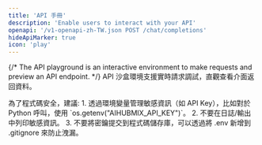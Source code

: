 ```yaml
---
title: 'API 手冊'
description: 'Enable users to interact with your API'
openapi: '/v1-openapi-zh-TW.json POST /chat/completions'
hideApiMarker: true
icon: 'play'
---
```


{/* The API playground is an interactive environment to make requests and preview an API endpoint. */}
API 沙盒環境支援實時請求調試，直觀查看介面返回資料。

<Info>
  為了程式碼安全，建議:
  1. 透過環境變量管理敏感資訊（如 API Key），比如對於 Python 呼叫，使用 `os.getenv("AIHUBMIX_API_KEY")`。
  2. 不要在日誌/輸出中列印敏感資訊。
  3. 不要將密鑰提交到程式碼儲存庫，可以透過將 .env 新增到 .gitignore 來防止洩漏。
</Info>
